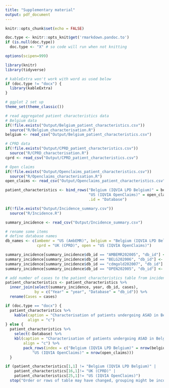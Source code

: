 ```yaml
---
title: "Supplementary material"
output: pdf_document
---
```


```r
knitr::opts_chunk$set(echo = FALSE)

doc.type <- knitr::opts_knit$get('rmarkdown.pandoc.to')
if (is.null(doc.type))
  doc.type <- "X" # so code will run when not knitting

options(scipen=999)

```

```r
library(knitr)
library(tidyverse)

# kableExtra won't work with word as used below
if (doc.type != "docx") {
  library(kableExtra)
}

# ggplot 2 set up 
theme_set(theme_classic())
```

```r
# read aggregated patient characteristics data
# Belgium data
if(!file.exists("Output/Belgium_patient_characteristics.csv"))
  source("R/Belgium_characterisation.R")
belgium <- read_csv("Output/Belgium_patient_characteristics.csv")

# CPRD data
if(!file.exists("Output/CPRD_patient_characteristics.csv"))
  source("R/CPRD_characterisation.R")
cprd <- read_csv("Output/CPRD_patient_characteristics.csv")

# Open claims
if(!file.exists("Output/Openclaims_patient_characteristics.csv"))
  source("R/Openclaims_characterisation.R")
open_claims <- read_csv("Output/Openclaims_patient_characteristics.csv")

patient_characteristics <- bind_rows("Belgium (IQVIA LPD Belgium)" = belgium, "UK (CPRD)" = cprd, 
                                     "US (IQVIA OpenClaims)" = open_claims, 
                                     .id = "Database")
```

```r
if(!file.exists("Output/Incidence_summary.csv"))
  source("R/Incidence.R")

summary_incidence <- read_csv("Output/Incidence_summary.csv")

```

```r
# rename some items
# define database names
db_names <- c(ambemr = "US (AmbEMR)", belgium = "Belgium (IQVIA LPD Belgium)", 
              cprd = "UK (CPRD)", open = "US (IQVIA OpenClaims)")

summary_incidence[summary_incidence$db_id == "AMBEMR202005", "db_id"] <- db_names["ambemr"]
summary_incidence[summary_incidence$db_id == "BELG202006", "db_id"] <- db_names["belgium"]
summary_incidence[summary_incidence$db_id == "cdmgold202007", "db_id"] <- db_names["cprd"]
summary_incidence[summary_incidence$db_id == "OPEN202005", "db_id"] <- db_names["open"]

```

```r
# add number of cases to the patient characteristics table from incidence data
patient_characteristics <- patient_characteristics %>% 
  inner_join(select(summary_incidence, year, db_id, cases), 
             by = c("Year" = "year", "Database" = "db_id")) %>% 
  rename(Cases = cases)
```


```r

if (doc.type == "docx") {
  patient_characteristics %>%
    kable(caption = "Characterisation of patients undergoing ASAD in Belgium (IQVIA LPD Belgium), UK (CPRD) and US (IQVIA OpenClaims), data", 
          align = "c")
} else {
  patient_characteristics %>%
    select(-Database) %>%
    kbl(caption = "Characterisation of patients undergoing ASAD in Belgium (IQVIA LPD Belgium), UK (CPRD) and US (IQVIA OpenClaims), data", 
        align = "c") %>% 
        pack_rows(index = c("Belgium (IQVIA LPD Belgium)" = nrow(belgium), "UK (CPRD)" = nrow(cprd),
            "US (IQVIA OpenClaims)" = nrow(open_claims)))
  }

if (patient_characteristics[1,1] != "Belgium (IQVIA LPD Belgium)" |
    patient_characteristics[16,1]!= "UK (CPRD)" |
    patient_characteristics[25,1]!= "US (IQVIA OpenClaims)")
  stop("Order or rows of table may have changed, grouping might be incorrect in the overall table")

```
